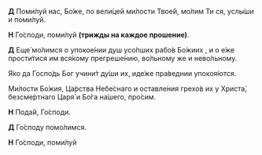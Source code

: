 
**Д** Поми́луй нас, Бо́же, по вели́цей ми́лости Твое́й, мо́лим Ти ся, услы́ши и поми́луй.

**Н** Го́споди, поми́луй **(трижды на каждое прошение)**.

**Д** Еще́ мо́лимся о упокое́нии душ усо́пших рабо́в Бо́жиих <NamesEditorInput type="Об упокоении" />, и о е́же прости́тися им вся́кому прегреше́нию, во́льному же и нево́льному.

Я́ко да Госпо́дь Бог учини́т ду́ши их, иде́же пра́веднии упокоя́ются.

Ми́лости Бо́жия, Ца́рства Небе́снаго и оставле́ния грехо́в их у Христа́, безсме́ртнаго Царя́ и Бо́га на́шего, про́сим.

**Н** Пода́й, Го́споди.

**Д** Го́споду помо́лимся.

**Н** Го́споди, поми́луй
